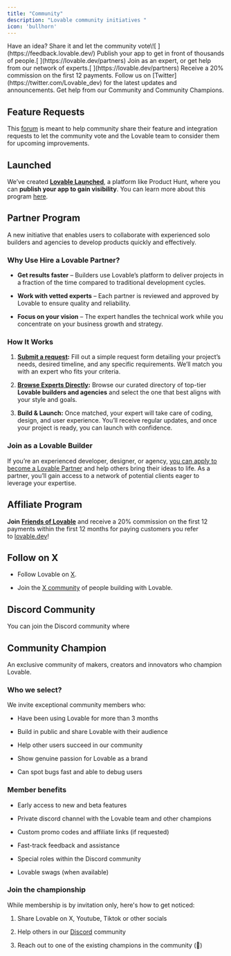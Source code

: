 ```yaml
---
title: "Community"
description: "Lovable community initiatives "
icon: 'bullhorn'
---
```


<CardGroup cols={2}>
  <Card title="Feature requests" icon="bell-concierge" href="https://feedback.lovable.dev/">
    Have an idea? Share it and let the community vote\![
    ](https://feedback.lovable.dev/)
  </Card>

  <Card title="Launched" icon="rocket" href="https://launched.lovable.app/">
    Publish your app to get in front of thousands of people.[
    ](https://lovable.dev/partners)
  </Card>

  <Card title="Partner program" icon="handshake" href="https://lovable.dev/partners">
    Join as an expert, or get help from our network of experts.[
    ](https://lovable.dev/partners)
  </Card>

  <Card title="Affiliate program" icon="earth-americas" href="https://lovable.dev/affiliates">
    Receive a 20% commission on the first 12 payments.
  </Card>

  <Card title="Follow on X" icon="x" href="https://twitter.com/Lovable_dev">
    Follow us on [Twitter](https://twitter.com/Lovable_dev) for the latest updates and announcements.
  </Card>

  <Card title="Community Support" icon="discord" href="discordInviteLink">
    Get help from our Community and Community Champions.
  </Card>
</CardGroup>

## Feature Requests

This [forum](https://feedback.lovable.dev/) is meant to help community share their feature and integration requests to let the community vote and the Lovable team to consider them for upcoming improvements.

## Launched&#x20;

We’ve created [**Lovable Launched**](https://launched.lovable.app/), a platform like Product Hunt, where you can **publish your app to gain visibility**. You can learn more about this program [here](https://docs.lovable.dev/features/deploy#launch-and-get-traffic).

## **Partner Program**

A new initiative that enables users to collaborate with experienced solo builders and agencies to develop products quickly and effectively.

### **Why Use Hire a Lovable Partner?**

* **Get results faster** – Builders use Lovable’s platform to deliver projects in a fraction of the time compared to traditional development cycles.

* **Work with vetted experts** – Each partner is reviewed and approved by Lovable to ensure quality and reliability.

* **Focus on your vision** – The expert handles the technical work while you concentrate on your business growth and strategy.

### **How It Works**

1. [**Submit a request**](https://lovable.dev/)**:** Fill out a simple request form detailing your project’s needs, desired timeline, and any specific requirements. We’ll match you with an expert who fits your criteria.

2. [**Browse Experts Directly**](https://lovable.dev/)**:** Browse our curated directory of top-tier **Lovable builders and agencies** and select the one that best aligns with your style and goals.

3. **Build & Launch:** Once matched, your expert will take care of coding, design, and user experience. You’ll receive regular updates, and once your project is ready, you can launch with confidence.

### Join as a Lovable Builder

If you’re an experienced developer, designer, or agency, [you can apply to become a Lovable Partner](https://lovable.dev/partners/apply) and help others bring their ideas to life. As a partner, you’ll gain access to a network of potential clients eager to leverage your expertise.

## Affiliate Program

**Join** [**Friends of Lovable**](https://friends.lovable.dev/signup) and receive a 20% commission on the first 12 payments within the first 12 months for paying customers you refer to [lovable.dev](https://lovable.dev/)!

## Follow on X&#x20;

* Follow Lovable on [X](https://x.com/lovable_dev).

* Join the [X community](https://x.com/i/communities/1858851338257572046) of people building with Lovable.

## Discord Community

You can join the Discord community where&#x20;

## Community Champion

An exclusive community of makers, creators and innovators who champion Lovable.

### Who we select?

We invite exceptional community members who:

* Have been using Lovable for more than 3 months

* Build in public and share Lovable with their audience&#x20;

* Help other users succeed in our community

* Show genuine passion for Lovable as a brand

* Can spot bugs fast and able to debug users 

### Member benefits

* Early access to new and beta features

* Private discord channel with the Lovable team and other champions

* Custom promo codes and affiliate links (if requested)

* Fast-track feedback and assistance

* Special roles within the Discord community

* Lovable swags (when available)

### Join the championship&#x20;

While membership is by invitation only, here's how to get noticed:

1. Share Lovable on X, Youtube, Tiktok or other socials

2. Help others in our [Discord](https://discord.com/invite/rPw2rSFE2K) community&#x20;

3. Reach out to one of the existing champions in the community (🥇)